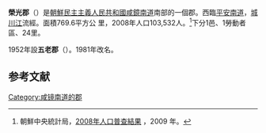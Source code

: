 {{Otheruses|subject=[[朝鮮民主主義人民共和國|朝鮮民主主義人民共和國]][[咸鏡南道|咸鏡南道]]的榮光郡|other=諺文寫法相同的[[韓國|韓國]]的郡|靈光郡}}
{{Infobox  Korean settlement
| context = north
| img = DPRK2006 Hamnam-Yonggwang.PNG
| hangul = 영광군
| hanja = {{linktext|榮|光|郡}}
|rr=Yeonggwang-gun
|mr=Yŏnggwang-gun
|area_km2=769.6
|  pop =60700
| popyear = 2008
|  divs = 1邑、1勞動者區、24里
}}
'''榮光郡'''（{{kor|諺=영광군|漢=榮光郡|羅=Yŏnggwang gun|f=y}}）是[[朝鮮民主主義人民共和國|朝鮮民主主義人民共和國]][[咸鏡南道|咸鏡南道]]南部的一個郡。西臨[[平安南道|平安南道]]，[[城川江|城川江]]流經。面積769.6平方公 里，2008年人口103,532人。<ref>朝鮮中央統計局，[http://unstats.un.org/unsd/demographic/sources/census/2010_PHC/North_Korea/Final%20national%20census%20report.pdf 2008年人口普查結果] {{Wayback|url=http://unstats.un.org/unsd/demographic/sources/census/2010_PHC/North_Korea/Final%20national%20census%20report.pdf |date=20100331091148 }}，2009 年。</ref>下分1邑、1勞動者區、24里。

1952年設'''五老郡'''（{{lang|ko|오로군}}）。1981年改名。

==参考文献==
<div class="references-small">
<references></references>
</div>

{{咸鏡南道行政區劃}}

{{DEFAULTSORT:Yonggwang-gun}}
[[Category:咸镜南道的郡|Category:咸镜南道的郡]]